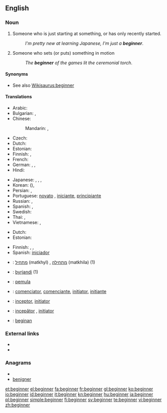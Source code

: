 ==English==

===Noun===
{{en-noun}}

# Someone who is just starting at something, or has only recently started.
#: ''I'm pretty new at learning Japanese, I'm just a '''beginner'''''.
# Someone who sets (or puts) something in motion
#: ''The '''beginner''' of the games lit the ceremonial torch''.

====Synonyms====
* See also [[Wikisaurus:beginner]]

====Translations====
{{trans-top|someone who just recently started}}
* Arabic: {{t|ar|مبتدئ|m|tr=mubtadi'}}
* Bulgarian: {{t|bg|начинаещ|m|tr=nachinaješt}},  {{t|bg|новак|m|tr=novak}}
* Chinese:
*: Mandarin: {{t|cmn|初學者|sc=Hani}},  {{t|cmn|初学者|tr=chūxuézhě|sc=Hani}}
* Czech: {{t-|cs|začátečník|m}}
* Dutch: {{t-|nl|beginner|m}}
* Estonian: {{t-|et|algaja}}
* Finnish: {{t+|fi|aloittelija}}, {{t-|fi|vasta-alkaja}}
* French: {{t+|fr|débutant|m}}
* German: {{t+|de|Anfänger|m}}, {{t+|de|Anfängerin|f}}, {{t+|de|Anfänger|p}}
* Hindi: {{t|hi|शुरुआत|tr=śuru'āt|xs=Hindi}}
{{trans-mid}}
* Japanese: {{t-|ja|初心者|tr=しょしんしゃ, shoshinsha}},  {{t|ja|初学者|tr=しょがくしゃ, shogakusha}},  {{t|ja|ビギナー |tr=biginā}},  {{t-|ja|新参|tr=しんざん, shinzan}}
* Korean: {{t|ko|초심자|tr=chosimja|sc=Hang}} ({{t-|ko|初心者|sc=Hani}}),  {{t|ko|초보자|tr=choboja|sc=Hang}}
* Persian: {{t+|fa|مبتدی|xs=Persian}},  {{t+|fa|تازه‌کار|xs=Persian}}
* Portuguese: [[novato]] {{m}}, [[iniciante]], [[principiante]]
* Russian: {{t|ru|начинающий|m|tr=nachinájuščij}},  {{t+|ru|новичок|m|tr=novičók}}
* Spanish: {{t+|es|principiante}}, {{t-|es|iniciado}}
* Swedish: {{t+|sv|nybörjare|c}}
* Thai: {{t|th|ผู้เริ่มเรียน}},  {{t|th|มือใหม่}}
* Vietnamese: {{t|vi|người bắt đầu|xs=Vietnamese}},  {{t|vi|người mới học|xs=Vietnamese}}
{{trans-bottom}}

{{trans-top|someone who sets something in motion}}
* Dutch: {{t-|nl|starter}}
* Estonian: {{t-|et|alustaja}}
{{trans-mid}}
* Finnish: {{t+|fi|avaaja}}, {{t-|fi|aloittaja}},  {{t+|fi|alkuunpanija}}
* Spanish: [[iniciador]]
{{trans-bottom}}

{{checktrans-top}}
* {{ttbc|Hebrew}}: [[מתחיל]] (matkhyl) {{m}}, [[מתחילה]] (matkhila) {{f}} (1)
* {{ttbc|Icelandic}}: [[byrjandi]] {{m}} (1)
* {{ttbc|Indonesian}}: [[mula|pemula]]
* {{ttbc|Interlingua}}: [[comenciator]], [[comenciante]], [[initiator]], [[initiante]]
* {{ttbc|Latin}}: [[inceptor]], [[initiator]]
* {{ttbc|Romanian}}: [[incepător]] {{m}}, [[iniţiator]] {{m}}
* {{ttbc|Volapük}}: [[beginan]]
{{checktrans-bottom}}

===External links===
* {{R:Webster 1913}}
* {{R:Century 1911}}

===Anagrams===
* {{alphagram|beeginnr}}
* [[benigner#English|benigner]]

[[et:beginner]]
[[el:beginner]]
[[fa:beginner]]
[[fr:beginner]]
[[gl:beginner]]
[[ko:beginner]]
[[io:beginner]]
[[id:beginner]]
[[it:beginner]]
[[kn:beginner]]
[[hu:beginner]]
[[ja:beginner]]
[[pl:beginner]]
[[simple:beginner]]
[[fi:beginner]]
[[sv:beginner]]
[[te:beginner]]
[[vi:beginner]]
[[zh:beginner]]